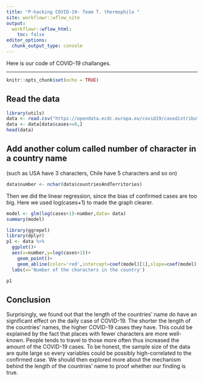 ```yaml
---
title: "P-hacking COVID-19- Team T. thermophila "
site: workflowr::wflow_site
output:
  workflowr::wflow_html:
    toc: false
editor_options:
  chunk_output_type: console
---
```


Here is our code of COVID-19 challanges.

---


```r
knitr::opts_chunk$set(echo = TRUE)
```

## Read the data


```r
library(utils)
data <- read.csv("https://opendata.ecdc.europa.eu/covid19/casedistribution/csv", na.strings = "", fileEncoding = "UTF-8-BOM")
data <- data[data$cases>=0,]
head(data)
```

## Add another colum called number of character in a country name 

(such as USA have 3 characters, Chile have 5 characters and so on) 

```r
data$number <- nchar(data$countriesAndTerritories)
```

Then we did the linear regression, since the bias of confirmed cases are too big. Here we used log(cases+1) to made the graph clearer.
```r
model <- glm(log(cases+1)~number,data= data)
summary(model)
```

```r
library(ggrepel)
library(dplyr)
p1 <- data %>%
  ggplot()+
  aes(x=number,y=log(cases+1))+
    geom_point()+
    geom_abline(color='red',intercept=coef(model)[1],slope=coef(model)[2])+
  labs(x='Number of the characters in the country')

p1
```

## Conclusion
Surprisingly, we found out that the length of the countries' name do have an significant effect on the daily case of COVID-19. The shorter the length of the countries' names, the higher COVID-19 cases they have. This could be explained by the fact that places with fewer characters are more well-known. People tends to travel to those more often thus increased the amount of the COVID-19 cases. To be honest, the sample size of the data are quite large so every variables could be possibly high-correlated to the confirmed case. We should then explored more about the mechanism behind the length of the countries' name to proof whether our finding is true.
